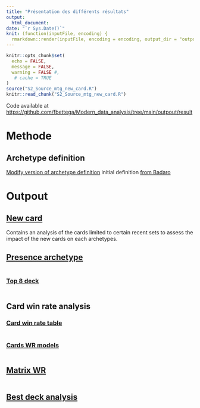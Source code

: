 ---
title: "Présentation des différents résultats"
output: 
  html_document:
date: "`r Sys.Date()`"
knit: (function(inputFile, encoding) {
  rmarkdown::render(inputFile, encoding = encoding, output_dir = "outpout") })
---
```{r setup, include=FALSE, message = FALSE, warning = FALSE} 
knitr::opts_chunk$set(
  echo = FALSE,
  message = FALSE,
  warning = FALSE #,
   # cache = TRUE
)
source("S2_Source_mtg_new_card.R")
knitr::read_chunk("S2_Source_mtg_new_card.R")
```

Code available at [https://github.com/fbettega/Modern_data_analysis/tree/main/outpout/result](https://github.com/fbettega/Modern_data_analysis/tree/main/outpout/result)



# Methode
## Archetype definition
[Modify version of archetype definition](https://github.com/fbettega/Modern_FB_archetype) initial definition [from Badaro](https://github.com/Badaro/MTGOFormatData)

<!---
Reste a détailler le groupement probablement tableau
-->

<!---
CI computation
-->
<!---
Type of tournament 
<!---
Tournament with matchup
-->


# Outpout
## [New card](/result/1_new_card.html)

Contains an analysis of the cards limited to certain recent sets to assess the impact of the new cards on each archetypes.

## [Presence archetype](/result/2_presence_archetype.html)

<!---
Add winner deck of last 2 weeks perhaps in another script
potentiellement selecteur de deck sous contrainte en script annexe
-->

```{r, Introduction_chunk_2_Deck_analysis, results='asis'}

```

### [Top 8 deck](/result/7_last_weeks_winners.html)

```{r, Introduction_chunk_7_Deck_analysis, results='asis'}

```

## Card win rate analysis  


### [Card win rate table](/result/3_Card_win_rate_table.html)
```{r, Introduction_chunk_3_Deck_analysis, results='asis'}

```

### [Cards WR models](/result/5_Deck_analysis.html)
```{r, Introduction_chunk_5_Deck_analysis, results='asis'}

```

## [Matrix WR](/result/4_matrix_WR.html)
```{r, Introduction_chunk_4_Deck_analysis, results='asis'}

```


## [Best deck analysis](/result/6_best_deck.html)
<!---
Inclure les variables en les extrayant des rmd concerné 
-->
```{r, Introduction_chunk_6_best_deck, results='asis'}

```





